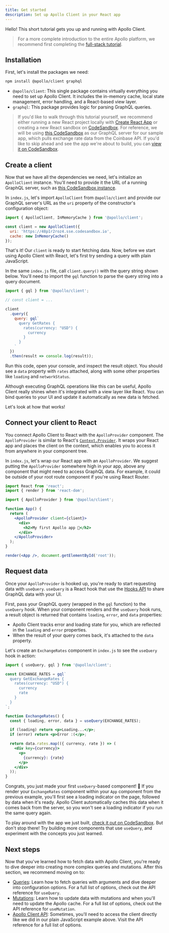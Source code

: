 ```yaml
---
title: Get started
description: Set up Apollo Client in your React app
---
```


Hello! This short tutorial gets you up and running with Apollo Client.

> For a more complete introduction to the entire Apollo platform, we recommend first completing the [full-stack tutorial](https://www.apollographql.com/docs/tutorial/introduction/).

## Installation

First, let's install the packages we need:

```bash
npm install @apollo/client graphql
```

- `@apollo/client`: This single package contains virtually everything you need to set up Apollo Client. It includes the in-memory cache, local state management, error handling, and a React-based view layer.
- `graphql`: This package provides logic for parsing GraphQL queries.

> If you'd like to walk through this tutorial yourself, we recommend either running a new React project locally with [Create React App](https://create-react-app.dev/) or creating a new React sandbox on [CodeSandbox](https://codesandbox.io/). For reference, we will be using [this CodeSandbox](https://codesandbox.io/s/practical-snyder-48p1r2roz4) as our GraphQL server for our sample app, which pulls exchange rate data from the Coinbase API. If you'd like to skip ahead and see the app we're about to build, you can [view it on CodeSandbox](https://codesandbox.io/s/get-started-coinbase-client-73r10).

## Create a client

Now that we have all the dependencies we need, let's initialize an `ApolloClient` instance. You'll need to provide it the URL of a running GraphQL server, such as [this CodeSandbox instance](https://codesandbox.io/s/practical-snyder-48p1r2roz4).

In `index.js`, let's import `ApolloClient` from `@apollo/client` and provide our GraphQL server's URL as the `uri` property of the constructor's configuration object:

```js:title=index.js
import { ApolloClient, InMemoryCache } from '@apollo/client';

const client = new ApolloClient({
  uri: 'https://48p1r2roz4.sse.codesandbox.io',
  cache: new InMemoryCache()
});
```

That's it! Our `client` is ready to start fetching data. Now, before we start using Apollo Client with React, let's first try sending a query with plain JavaScript.

In the same `index.js` file, call `client.query()` with the query string shown below. You'll need to import the `gql` function to parse the query string into a query document.

```js:title=index.js
import { gql } from '@apollo/client';

// const client = ...

client
  .query({
    query: gql`
      query GetRates {
        rates(currency: "USD") {
          currency
        }
      }
    `
  })
  .then(result => console.log(result));
```

Run this code, open your console, and inspect the result object. You should see a `data` property with `rates` attached, along with some other properties like `loading` and `networkStatus`.

Although executing GraphQL operations like this can be useful, Apollo Client really shines when it's integrated with a view layer like React. You can bind queries to your UI and update it automatically as new data is fetched.

Let's look at how that works!

## Connect your client to React

You connect Apollo Client to React with the `ApolloProvider` component. The `ApolloProvider` is similar to React's [`Context.Provider`](https://reactjs.org/docs/context.html#contextprovider). It wraps your React app and places the client on the context, which enables you to access it from anywhere in your component tree.

In `index.js`, let's wrap our React app with an `ApolloProvider`. We suggest putting the `ApolloProvider` somewhere high in your app, above any component that might need to access GraphQL data. For example, it could be outside of your root route component if you're using React Router.

```jsx
import React from 'react';
import { render } from 'react-dom';

import { ApolloProvider } from '@apollo/client';

function App() {
  return (
    <ApolloProvider client={client}>
      <div>
        <h2>My first Apollo app 🚀</h2>
      </div>
    </ApolloProvider>
  );
}

render(<App />, document.getElementById('root'));
```

## Request data

Once your `ApolloProvider` is hooked up, you're ready to start requesting data with `useQuery`. `useQuery` is a React hook that use the [Hooks API](https://reactjs.org/docs/hooks-intro.html) to share GraphQL data with your UI.

First, pass your GraphQL query (wrapped in the `gql` function) to the `useQuery` hook. When your component renders and the `useQuery` hook runs, a result object is returned that contains `loading`, `error`, and `data` properties:

* Apollo Client tracks error and loading state for you, which are reflected in the `loading` and `error` properties.
* When the result of your query comes back, it's attached to the `data` property.

Let's create an `ExchangeRates` component in `index.js` to see the `useQuery` hook in action:

```jsx
import { useQuery, gql } from '@apollo/client';

const EXCHANGE_RATES = gql`
  query GetExchangeRates {
    rates(currency: "USD") {
      currency
      rate
    }
  }
`;

function ExchangeRates() {
  const { loading, error, data } = useQuery(EXCHANGE_RATES);

  if (loading) return <p>Loading...</p>;
  if (error) return <p>Error :(</p>;

  return data.rates.map(({ currency, rate }) => (
    <div key={currency}>
      <p>
        {currency}: {rate}
      </p>
    </div>
  ));
}
```

Congrats, you just made your first `useQuery`-based component! 🎉 If you render your `ExchangeRates` component within your `App` component from the previous example, you'll first see a loading indicator on the page, followed by data when it's ready. Apollo Client automatically caches this data when it comes back from the server, so you won't see a loading indicator if you run the same query again.

To play around with the app we just built, [check it out on CodeSandbox](https://codesandbox.io/s/get-started-coinbase-client-73r10). But don't stop there! Try building more components that use `useQuery`, and experiment with the concepts you just learned.

## Next steps

Now that you've learned how to fetch data with Apollo Client, you're ready to dive deeper into creating more complex queries and mutations. After this section, we recommend moving on to:

- [Queries](data/queries/): Learn how to fetch queries with arguments and dive deeper into configuration options. For a full list of options, check out the API reference for `useQuery`.
- [Mutations](data/mutations/): Learn how to update data with mutations and when you'll need to update the Apollo cache. For a full list of options, check out the API reference for `useMutation`.
- [Apollo Client API](api/core/ApolloClient/): Sometimes, you'll need to access the client directly like we did in our plain JavaScript example above. Visit the API reference for a full list of options.
